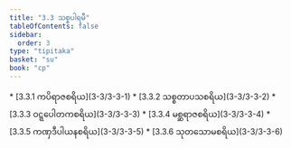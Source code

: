 ```yaml
---
title: "3.3 သစ္စပါရမီ"
tableOfContents: false
sidebar:
  order: 3
type: "tipitaka"
basket: "su"
book: "cp"
---
```



<DynamicBreadcrumb />



<TableOfContents book="cp" section="3.3">
* [3.3.1 ကပိရာဇစရိယ](3-3/3-3-1)
* [3.3.2 သစ္စတာပသစရိယ](3-3/3-3-2)
* [3.3.3 ဝဋ္ဋပေါတကစရိယ](3-3/3-3-3)
* [3.3.4 မစ္ဆရာဇစရိယ](3-3/3-3-4)
* [3.3.5 ကဏှဒီပါယနစရိယ](3-3/3-3-5)
* [3.3.6 သုတသောမစရိယ](3-3/3-3-6)
</TableOfContents>